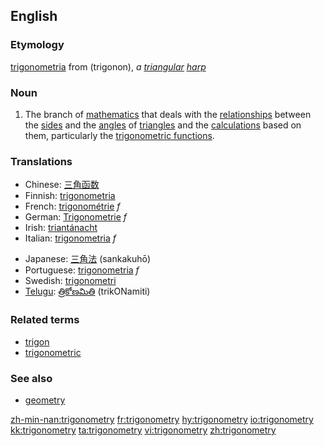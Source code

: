 ==English==

===Etymology===
{{L.}} [[trigonometria]] from {{Gr.}} (trigonon), ''a [[triangular]] [[harp]]''

===Noun===
{{wikipedia}}
{{en-noun|-}}

# {{mathematics}} The branch of [[mathematics]] that deals with the [[relationship]]s between the [[side]]s and the [[angle]]s of [[triangle]]s and the [[calculation]]s based on them, particularly the [[trigonometric function]]s.

===Translations===
{{top}}
*Chinese: [[三角函数]]
*Finnish: [[trigonometria#Finnish|trigonometria]]
*French: [[trigonométrie]] ''f''
*German: [[Trigonometrie]] ''f''
*Irish: [[triantánacht]]
*Italian: [[trigonometria#Italian|trigonometria]] ''f''
{{mid}}
*Japanese: [[三角法]] (sankakuhō)
*Portuguese: [[trigonometria#Portuguese|trigonometria]] ''f''
*Swedish: [[trigonometri]] {{c}}
*[[Telugu]]: [[త్రికోణమితి]] (trikONamiti)
{{bottom}}

===Related terms===
*[[trigon]]
*[[trigonometric]]

===See also===
*[[geometry]]

[[zh-min-nan:trigonometry]]
[[fr:trigonometry]]
[[hy:trigonometry]]
[[io:trigonometry]]
[[kk:trigonometry]]
[[ta:trigonometry]]
[[vi:trigonometry]]
[[zh:trigonometry]]